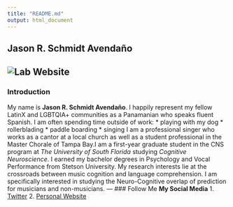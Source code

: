 ```yaml
---
title: "README.md"
output: html_document
---
```

## Jason R. Schmidt Avendaño
![Lab Website](https://emac-usf.com/)
---
### Introduction
My name is **Jason R. Schmidt Avendaño**. I happily represent my fellow LatinX and LGBTQIA+ communities as a Panamanian who speaks fluent Spanish. I am often spending time outside of work: 
  * playing with my dog
  * rollerblading
  * paddle boarding
  * singing
I am a professional singer who works as a cantor at a local church as well as a student professional in the Master Chorale of Tampa Bay.I am a first-year graduate student in the CNS program at *The University of South Florida* studying *Cognitive Neuroscience*. I earned my bachelor degrees in Psychology and Vocal Performance from Stetson University. My research interests lie at the crossroads between music cognition and language comprehension. I am specifically interested in studying the Neuro-Cognitive overlap of prediction for musicians and non-musicians.
--- 
### Follow Me
**My Social Media** 
1. [Twitter](https://www.https://twitter.com/_jasonschmidt?lang=en)
2. [Personal Website](https://www.https://https://jasonschmidt6.wixsite.com/jason/about)
